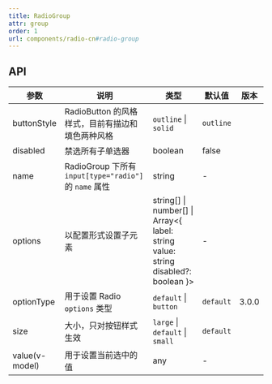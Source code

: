 ```yaml
---
title: RadioGroup
attr: group
order: 1
url: components/radio-cn#radio-group
---
```



## API

| 参数 | 说明 | 类型 | 默认值 | 版本 |
| --- | --- | --- | --- | --- |
| buttonStyle | RadioButton 的风格样式，目前有描边和填色两种风格 | `outline` \| `solid` | `outline` |  |
| disabled | 禁选所有子单选器 | boolean | false |  |
| name | RadioGroup 下所有 `input[type="radio"]` 的 `name` 属性 | string | - |  |
| options | 以配置形式设置子元素 | string\[] \| number[] \| Array&lt;{ label: string value: string disabled?: boolean }> | - |  |
| optionType | 用于设置 Radio `options` 类型 | `default` \| `button` | `default` | 3.0.0 |
| size | 大小，只对按钮样式生效 | `large` \| `default` \| `small` | `default` |  |
| value(v-model) | 用于设置当前选中的值 | any | - |  |
